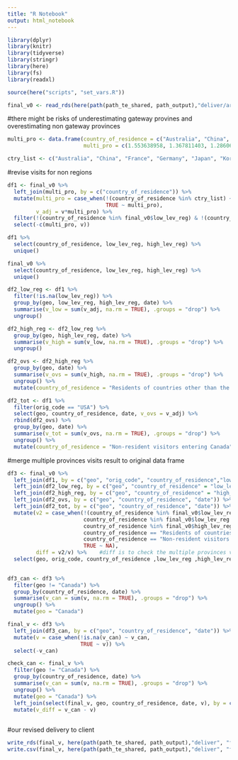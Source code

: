 ```yaml
---
title: "R Notebook"
output: html_notebook
---
```



```r
library(dplyr)
library(knitr)
library(tidyverse)
library(stringr)
library(here)
library(fs)
library(readxl)

source(here("scripts", "set_vars.R"))
```

```r
final_v0 <- read_rds(here(path(path_te_shared, path_output),"deliver/archived", "final_v0.rds"))
```

#there might be risks of underestimating gateway provines and overestimating non gateway provinces
```r
multi_pro <- data.frame(country_of_residence = c("Australia", "China", "France", "Germany", "Japan", "Korea, South", "Mexico", "United Kingdom", "United States of America residents entering Canada", "World", "Rest of world"),
                        multi_pro = c(1.553638958, 1.367811403, 1.286062132, 1.48632437, 1.240585908, 1.34443047, 1.178129483, 1.39805177, 1.105865144, 1.176180739, 1.282219049))
```

```r
ctry_list <- c("Australia", "China", "France", "Germany", "Japan", "Korea, South", "Mexico", "United Kingdom", "United States of America residents entering Canada")
```

#revise visits for non regions
```r
df1 <- final_v0 %>%
  left_join(multi_pro, by = c("country_of_residence")) %>%
  mutate(multi_pro = case_when(!(country_of_residence %in% ctry_list) ~ 1.282219049,  #rest of the world
                               TRUE ~ multi_pro),
         v_adj = v*multi_pro) %>%
  filter(!(country_of_residence %in% final_v0$low_lev_reg) & !(country_of_residence %in% final_v0$high_lev_reg) & !(country_of_residence %in% c("Non-resident visitors entering Canada", "Residents of countries other than the United States of America entering Canada"))) %>%
  select(-c(multi_pro, v))
```


```r
df1 %>%
  select(country_of_residence, low_lev_reg, high_lev_reg) %>%
  unique()
```

```r
final_v0 %>%
  select(country_of_residence, low_lev_reg, high_lev_reg) %>%
  unique()
```

```r
df2_low_reg <- df1 %>%
  filter(!is.na(low_lev_reg)) %>%
  group_by(geo, low_lev_reg, high_lev_reg, date) %>%
  summarise(v_low = sum(v_adj, na.rm = TRUE), .groups = "drop") %>%
  ungroup()
```

```r
df2_high_reg <- df2_low_reg %>%
  group_by(geo, high_lev_reg, date) %>%
  summarise(v_high = sum(v_low, na.rm = TRUE), .groups = "drop") %>%
  ungroup()
```

```r
df2_ovs <- df2_high_reg %>%
  group_by(geo, date) %>%
  summarise(v_ovs = sum(v_high, na.rm = TRUE), .groups = "drop") %>%
  ungroup() %>%
  mutate(country_of_residence = "Residents of countries other than the United States of America entering Canada")
```

```r
df2_tot <- df1 %>%
  filter(orig_code == "USA") %>%
  select(geo, country_of_residence, date, v_ovs = v_adj) %>%
  rbind(df2_ovs) %>%
  group_by(geo, date) %>%
  summarise(v_tot = sum(v_ovs, na.rm = TRUE), .groups = "drop") %>%
  ungroup() %>%
  mutate(country_of_residence = "Non-resident visitors entering Canada")
```

#merge multiple provinces visits result to original data frame
```r
df3 <- final_v0 %>%
  left_join(df1, by = c("geo", "orig_code", "country_of_residence","low_lev_reg", "high_lev_reg", "date")) %>%
  left_join(df2_low_reg, by = c("geo", "country_of_residence" = "low_lev_reg", "high_lev_reg", "date")) %>%
  left_join(df2_high_reg, by = c("geo", "country_of_residence" = "high_lev_reg", "date")) %>%
  left_join(df2_ovs, by = c("geo", "country_of_residence", "date")) %>%
  left_join(df2_tot, by = c("geo", "country_of_residence", "date")) %>%
  mutate(v2 = case_when(!(country_of_residence %in% final_v0$low_lev_reg) & !(country_of_residence %in% final_v0$high_lev_reg) & !(country_of_residence %in% c("Non-resident visitors entering Canada", "Residents of countries other than the United States of America entering Canada")) ~ v_adj,
                        country_of_residence %in% final_v0$low_lev_reg ~ v_low,
                        country_of_residence %in% final_v0$high_lev_reg ~ v_high,
                        country_of_residence == "Residents of countries other than the United States of America entering Canada" ~ v_ovs,
                        country_of_residence == "Non-resident visitors entering Canada" ~ v_tot,
                        TRUE ~ NA),
         diff = v2/v) %>%    #diff is to check the multiple provinces visits result
  select(geo, orig_code, country_of_residence ,low_lev_reg ,high_lev_reg ,date, v = v2)
  
```

```r
df3_can <- df3 %>%
  filter(geo != "Canada") %>%
  group_by(country_of_residence, date) %>%
  summarise(v_can = sum(v, na.rm = TRUE), .groups = "drop") %>%
  ungroup() %>%
  mutate(geo = "Canada")
```


```r
final_v <- df3 %>%
  left_join(df3_can, by = c("geo", "country_of_residence", "date")) %>%
  mutate(v = case_when(!is.na(v_can) ~ v_can,
                       TRUE ~ v)) %>%
  select(-v_can)
```

```r
check_can <- final_v %>%
  filter(geo != "Canada") %>%
  group_by(country_of_residence, date) %>%
  summarise(v_can = sum(v, na.rm = TRUE), .groups = "drop") %>%
  ungroup() %>%
  mutate(geo = "Canada") %>%
  left_join(select(final_v, geo, country_of_residence, date, v), by = c("geo", "country_of_residence", "date")) %>%
  mutate(v_diff = v_can - v)
  
```


#our revised delivery to client
```r
write_rds(final_v, here(path(path_te_shared, path_output),"deliver", "final_v.rds"))
write.csv(final_v, here(path(path_te_shared, path_output),"deliver", "final_v.csv"))
```



